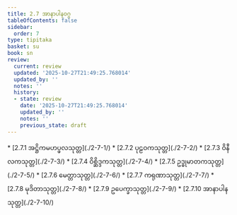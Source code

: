 ```yaml
---
title: 2.7 အာနာပါနဝဂ္ဂ
tableOfContents: false
sidebar:
  order: 7
type: tipitaka
basket: su
book: sn
review:
  current: review
  updated: '2025-10-27T21:49:25.768014'
  updated_by: ''
  notes: ''
  history:
  - state: review
    date: '2025-10-27T21:49:25.768014'
    updated_by: ''
    notes: ''
    previous_state: draft
---
```



<ReviewStatus review={frontmatter.review} showDetails={true} />

<HypothesisAnnotation frontmatter={frontmatter} />

<DynamicBreadcrumb />



<TableOfContents book="sn" section="2.7">
* [2.7.1 အဋ္ဌိကမဟပ္ဖလသုတ္တ](./2-7-1/)
* [2.7.2 ပုဠဝကသုတ္တ](./2-7-2/)
* [2.7.3 ဝိနီလကသုတ္တ](./2-7-3/)
* [2.7.4 ဝိစ္ဆိဒ္ဒကသုတ္တ](./2-7-4/)
* [2.7.5 ဥဒ္ဓုမာတကသုတ္တ](./2-7-5/)
* [2.7.6 မေတ္တာသုတ္တ](./2-7-6/)
* [2.7.7 ကရုဏာသုတ္တ](./2-7-7/)
* [2.7.8 မုဒိတာသုတ္တ](./2-7-8/)
* [2.7.9 ဥပေက္ခာသုတ္တ](./2-7-9/)
* [2.7.10 အာနာပါနသုတ္တ](./2-7-10/)
</TableOfContents>